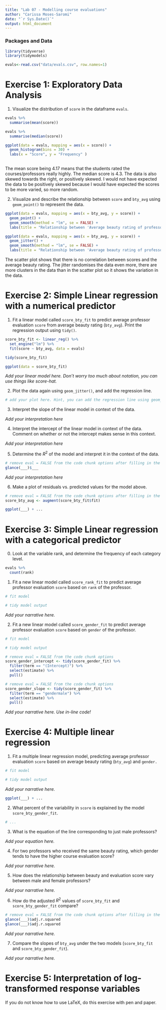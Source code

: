 ```yaml
---
title: "Lab 07 - Modelling course evaluations"
author: "Carissa Moses-Saromi"
date: "`r Sys.Date()`"
output: html_document
---
```


### Packages and Data

```r
library(tidyverse)
library(tidymodels)

```


```r
evals<-read.csv("data/evals.csv", row.names=1)
```


# Exercise 1: Exploratory Data Analysis

1.  Visualize the distribution of `score` in the dataframe `evals`.

```r
evals %>%
  summarise(mean(score))

evals %>%
  summarise(median(score))

ggplot(data = evals, mapping = aes(x = score)) +
  geom_histogram(bins = 30) + 
  labs(x = "Score", y = "Frequency" )
                   
```

The mean score being 4.17 means that the students rated the courses/professors really highly. The median score is 4.3. The data is also skewed towards the right, or positively skewed. I would not have expected the data to be positively skewed because I would have expected the scores to be more varied, so more random.


2.  Visualize and describe the relationship between `score` and `bty_avg` using `geom_point()` to represent the data. 

```r
ggplot(data = evals, mapping = aes(x = bty_avg, y = score)) + 
  geom_point() +
  geom_smooth(method = "lm", se = FALSE) +
  labs(title = "Relationship between 'Average beauty rating of professors' and 'Score'", x = "Average Beauty Rating", y = "Score")

ggplot(data = evals, mapping = aes(x = bty_avg, y = score)) + 
  geom_jitter() +
  geom_smooth(method = "lm", se = FALSE) +
  labs(title = "Relationship between 'Average beauty rating of professors' and 'Score'", x = "Average Beauty Rating", y = "Score")
```

The scatter plot shows that there is no correlation between scores and the average beauty rating. The jitter randomises the data even more, there are more clusters in the data than in the scatter plot so it shows the variation in the data.

# Exercise 2: Simple Linear regression with a numerical predictor

1. Fit a linear model called `score_bty_fit` to predict average professor evaluation `score` from average beauty rating (`bty_avg`). Print the regression output using `tidy()`.

```r
score_bty_fit <- linear_reg() %>%
  set_engine("lm") %>%
  fit(score ~ bty_avg, data = evals) 
```

```r
tidy(score_bty_fit) 

ggplot(data = score_bty_fit)
```

*Add your linear model here. Don't worry too much about notation, you can use things like score-hat.*

2. Plot the data again using `geom_jitter()`, and add the regression line.

```r
# add your plot here. Hint, you can add the regression line using geom_smooth()
```

3. Interpret the slope of the linear model in context of the data.

*Add your interpretation here*

4. Interpret the intercept of the linear model in context of the data. Comment on whether or not the intercept makes sense in this context.

*Add your interpretation here*

5. Determine the $R^2$ of the model and interpret it in the context of the data.

```r
# remove eval = FALSE from the code chunk options after filling in the blanks
glance(___)$___
```

*Add your interpretation here*

6. Make a plot of residuals vs. predicted values for the model above.

```r
# remove eval = FALSE from the code chunk options after filling in the blanks
score_bty_aug <- augment(score_bty_fit$fit)

ggplot(___) + ...
```

# Exercise 3: Simple Linear regression with a categorical predictor

0. Look at the variable rank, and determine the frequency of each category level.

```r
evals %>%
  count(rank)
```

1. Fit a new linear model called `score_rank_fit` to predict average professor evaluation `score` based on `rank` of the professor.

```r
# fit model

# tidy model output
```

*Add your narrative here.*

2. Fit a new linear model called `score_gender_fit` to predict average professor evaluation `score` based on `gender` of the professor. 

```r
# fit model

# tidy model output
```

```r
# remove eval = FALSE from the code chunk options
score_gender_intercept <- tidy(score_gender_fit) %>% 
  filter(term == "(Intercept)") %>%
  select(estimate) %>%
  pull()
```

```r
# remove eval = FALSE from the code chunk options
score_gender_slope <- tidy(score_gender_fit) %>% 
  filter(term == "gendermale") %>%
  select(estimate) %>%
  pull()
```

*Add your narrative here. Use in-line code!*

# Exercise 4: Multiple linear regression

1. Fit a multiple linear regression model, predicting average professor evaluation `score` based on average beauty rating (`bty_avg`) and `gender.`

```r
# fit model

# tidy model output
```

*Add your narrative here.*

```r
ggplot(___) + ...
```

2. What percent of the variability in `score` is explained by the model `score_bty_gender_fit`. 

```r
# ...
```


3. What is the equation of the line corresponding to just male professors?

*Add your equation here.*

4. For two professors who received the same beauty rating, which gender tends to have the higher course evaluation score?

*Add your narrative here.*

5. How does the relationship between beauty and evaluation score vary between male and female professors?

*Add your narrative here.*

6. How do the adjusted $R^2$ values of `score_bty_fit` and `score_bty_gender_fit` compare? 

```r
# remove eval = FALSE from the code chunk options after filling in the blanks
glance(___)$adj.r.squared
glance(___)$adj.r.squared
```

*Add your narrative here.*

7. Compare the slopes of `bty_avg` under the two models (`score_bty_fit` and `score_bty_gender_fit`).

*Add your narrative here.*

# Exercise 5: Interpretation of log-transformed response variables

If you do not know how to use LaTeX, do this exercise with pen and paper.
